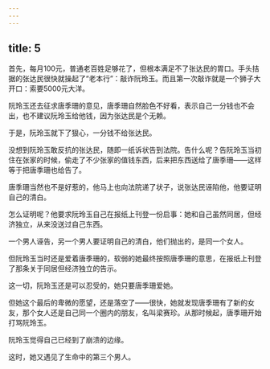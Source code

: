 ```yaml
---
---
---
```

title: 5
---



首先，每月100元，普通老百姓足够花了，但根本满足不了张达民的胃口。手头拮据的张达民很快就操起了“老本行”：敲诈阮玲玉。而且第一次敲诈就是一个狮子大开口：索要5000元大洋。

阮玲玉还去征求唐季珊的意见，唐季珊自然脸色不好看，表示自己一分钱也不会出，也不建议阮玲玉给他钱，因为张达民是个无赖。

于是，阮玲玉就下了狠心，一分钱不给张达民。

没想到阮玲玉敢反抗的张达民，随即一纸诉状告到法院。告什么呢？告阮玲玉当初住在张家的时候，偷走了不少张家的值钱东西，后来把东西送给了唐季珊——这样等于把唐季珊也给告了。

唐季珊当然也不是好惹的，他马上也向法院递了状子，说张达民诬陷他，他要证明自己的清白。

怎么证明呢？他要求阮玲玉自己在报纸上刊登一份启事：她和自己虽然同居，但经济独立，从来没送过自己东西。

一个男人诬告，另一个男人要证明自己的清白，他们抛出的，是同一个女人。

但阮玲玉当时还是爱着唐季珊的，软弱的她最终按照唐季珊的意思，在报纸上刊登了那条关于同居但经济独立的告示。

这一切，阮玲玉还是可以忍受的，她只要唐季珊爱她。

但她这个最后的卑微的愿望，还是落空了——很快，她就发现唐季珊有了新的女友，那个女人还是自己同一个圈内的朋友，名叫梁赛珍。从那时候起，唐季珊开始打骂阮玲玉。

阮玲玉觉得自己已经到了崩溃的边缘。

这时，她又遇见了生命中的第三个男人。
